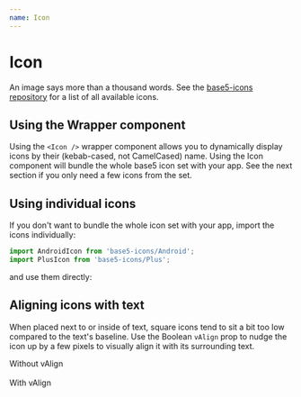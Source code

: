 ```yaml
---
name: Icon
---
```



# Icon

An image says more than a thousand words. See the [base5-icons repository](https://github.com/5app/base5-icons/tree/master/src/svg) for a list of all available icons.

## Using the Wrapper component

Using the `<Icon />` wrapper component allows you to dynamically display icons by their (kebab-cased, not CamelCased) name. Using the Icon component will bundle the whole base5 icon set with your app. See the next section if you only need a few icons from the set.

<Playground>
	<Icon name="android" />
	<Icon name="plus" />
</Playground>

## Using individual icons

If you don't want to bundle the whole icon set with your app, import the icons individually:

```js
import AndroidIcon from 'base5-icons/Android';
import PlusIcon from 'base5-icons/Plus';
```

and use them directly:

<Playground>
	<AndroidIcon />
	<PlusIcon />
</Playground>

## Aligning icons with text

When placed next to or inside of text, square icons tend to sit a bit too low compared to the text's baseline. Use the Boolean `vAlign` prop to nudge the icon up by a few pixels to visually align it with its surrounding text.

<Playground>
	<PlusIcon /> Without vAlign<br /><br />
	<PlusIcon vAlign /> With vAlign
</Playground>